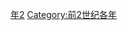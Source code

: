 {{Catnav|頁面分類|历史|歷史時代|年|前2世纪各年}}

{{catmore}}

[[Category:前150年代|年2]]
[[Category:前2世纪各年|Category:前2世纪各年]]
